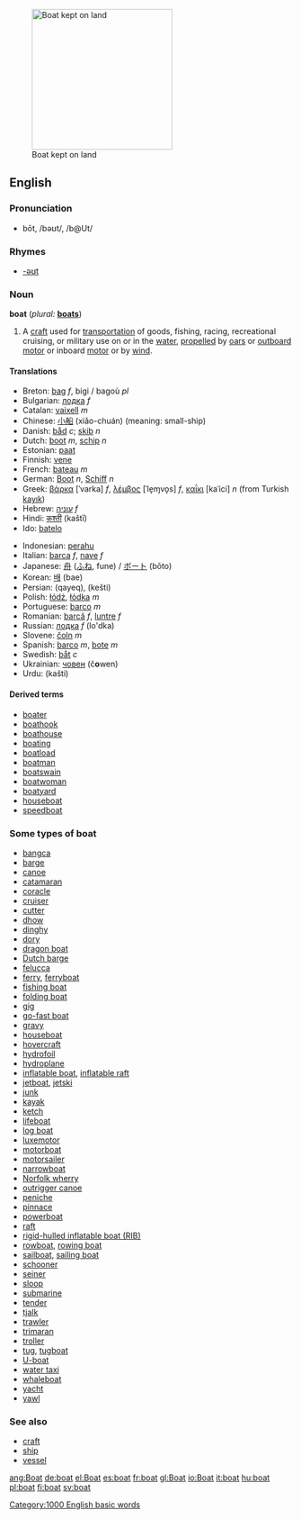 {{wikipedia}}
[[Image:ORŁ 0033 ubt.JPEG|thumb|right|250px|Boat kept on land]]
==English==
{{rank|due|Henry|society|797|boat|heaven|v.|difficult}}
===Pronunciation===
*bōt, /bəʊt/, /b@Ut/
===Rhymes===
*[[Rhymes:English:-əʊt|-əʊt]]
===Noun===
'''boat''' (''plural:'' '''[[boats]]''')
#A [[craft]] used for [[transportation]] of goods, fishing, racing, recreational cruising, or military use on or in the [[water]], [[propelled]] by [[oar]]s or [[outboard motor]] or inboard [[motor]] or by [[wind]].

====Translations====
{{top}}
*Breton: [[bag#Breton|bag]] ''f'', bigi / bagoù ''pl''
*Bulgarian: [[лодка]] ''f''
*Catalan: [[vaixell]] ''m''
*Chinese: [[小船]] (xiǎo-chuán) (meaning: small-ship)
*Danish: [[båd]] ''c''; [[skib]] ''n''
*Dutch: [[boot#Dutch|boot]] ''m'', [[schip]] ''n''
*Estonian: [[paat]]
*Finnish: [[vene]]
*French: [[bateau]] ''m''<!--this does not take a circumflex-->
*German: [[Boot#German|Boot]] ''n'', [[Schiff]] ''n''
*Greek: [[βάρκα]] [ˈvarka] ''f'', [[λέμβος]] [ˈle̞ɱvo̞s] ''f'', [[καΐκι]] [kaˈici] ''n'' (from Turkish [[kayık]])
*Hebrew: [[עוניה]] ''f''
*Hindi: [[कश्ती]] (kaštī)
*Ido: [[batelo]]
{{mid}}
*Indonesian: [[perahu]]
*Italian: [[barca]] ''f'', [[nave]] ''f''
*Japanese: [[舟]] ([[ふね]], fune) / [[ボート]] (bōto)
*Korean: [[배]] (bae)
*Persian: {{FAchar|[[قایق]]}} (qayeq), {{FAchar|[[کشتی]]}} (kešti)
*Polish: [[łódź]], [[łódka]] ''m''
*Portuguese: [[barco#Portuguese|barco]] ''m''
*Romanian: [[barcă]] ''f'', [[luntre]] ''f''
*Russian: [[лодка]] ''f'' (lo'dka)
*Slovene: [[čoln]] ''m''
*Spanish: [[barco#Spanish|barco]] ''m'', [[bote]] ''m''
*Swedish: [[båt]] ''c''
*Ukrainian: [[човен]] (č'''o'''wen) {{m}}
*Urdu: {{FAchar|[[کشتی]]}} (kašti)
{{bottom}}

====Derived terms====
*[[boater]]
*[[boathook]]
*[[boathouse]]
*[[boating]]<!--noun and adjective-->
*[[boatload]]
*[[boatman]]
*[[boatswain]]
*[[boatwoman]]
*[[boatyard]]
*[[houseboat]]
*[[speedboat]]

===Some types of boat===
*[[bangca]]
*[[barge]]
*[[canoe]]
*[[catamaran]]
*[[coracle]]
*[[cruiser]]
*[[cutter]]
*[[dhow]]
*[[dinghy]]
*[[dory]]
*[[dragon boat]]
*[[Dutch barge]]
*[[felucca]]
*[[ferry]], [[ferryboat]]
*[[fishing boat]]
*[[folding boat]]
*[[gig]]
*[[go-fast boat]]
*[[gravy]]
*[[houseboat]]
*[[hovercraft]]
*[[hydrofoil]]
*[[hydroplane]]
*[[inflatable boat]], [[inflatable raft]]
*[[jetboat]], [[jetski]]
*[[junk]]
*[[kayak]]
*[[ketch]]
*[[lifeboat]]
*[[log boat]]
*[[luxemotor]]
*[[motorboat]]
*[[motorsailer]]
*[[narrowboat]]
*[[Norfolk wherry]]
*[[outrigger canoe]]
*[[peniche]]
*[[pinnace]]
*[[powerboat]]
*[[raft]]
*[[rigid-hulled inflatable boat (RIB)]]
*[[rowboat]], [[rowing boat]]
*[[sailboat]], [[sailing boat]]
*[[schooner]]
*[[seiner]]
*[[sloop]]
*[[submarine]]
*[[tender]]
*[[tjalk]]
*[[trawler]]
*[[trimaran]]
*[[troller]]
*[[tug]], [[tugboat]]
*[[U-boat]]
*[[water taxi]]
*[[whaleboat]]
*[[yacht]]
*[[yawl]]

===See also===
*[[craft]]
*[[ship]]<!-- is this ever a synonym? -->
*[[vessel]]

[[Category:1000 English basic words]]
[[ang:Boat]]
[[de:boat]]
[[el:Boat]]
[[es:boat]]
[[fr:boat]]
[[gl:Boat]]
[[io:Boat]]
[[it:boat]]
[[hu:boat]]
[[pl:boat]]
[[fi:boat]]
[[sv:boat]]